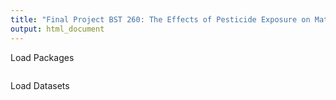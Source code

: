 ```yaml
---
title: "Final Project BST 260: The Effects of Pesticide Exposure on Maternal and Child Health (Lara, Sonia, Zainab)"
output: html_document
---
```

Load Packages
```r

```

Load Datasets
```r

```

